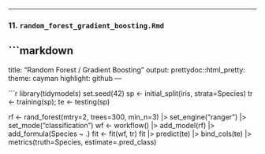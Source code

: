 
---

### 11. `random_forest_gradient_boosting.Rmd`
```markdown
---
title: "Random Forest / Gradient Boosting"
output:
  prettydoc::html_pretty:
    theme: cayman
    highlight: github
---

```r
library(tidymodels)
set.seed(42)
sp <- initial_split(iris, strata=Species)
tr <- training(sp); te <- testing(sp)

rf <- rand_forest(mtry=2, trees=300, min_n=3) |> set_engine("ranger") |> set_mode("classification")
wf <- workflow() |> add_model(rf) |> add_formula(Species ~ .)
fit <- fit(wf, tr)
fit |> predict(te) |> bind_cols(te) |> metrics(truth=Species, estimate=.pred_class)
